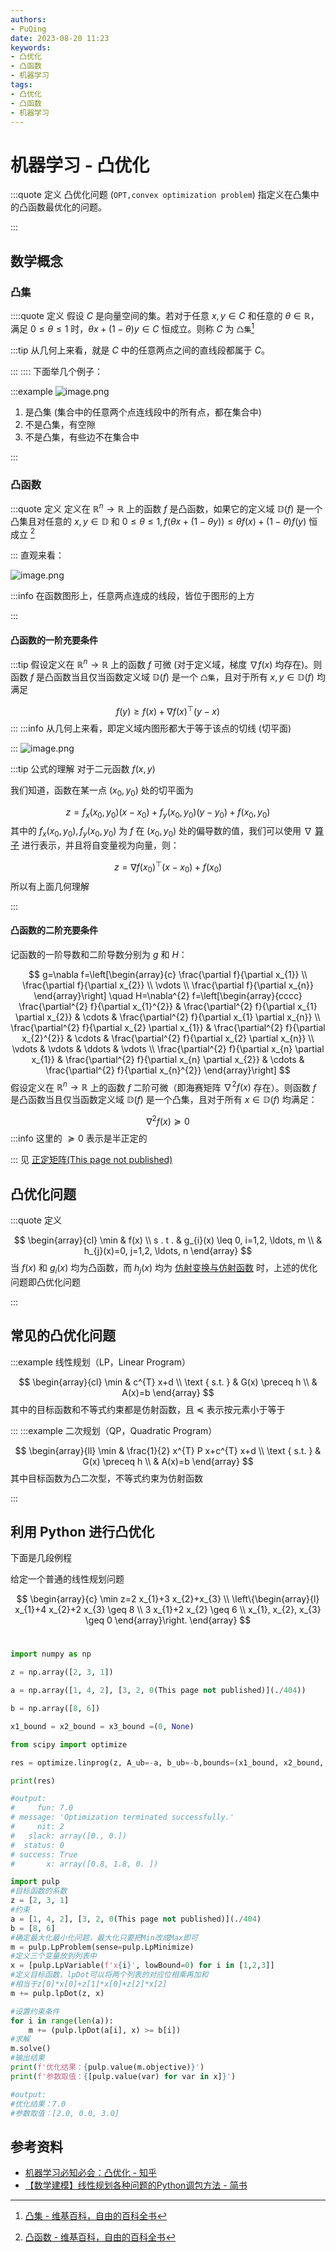 ```yaml
---
authors:
- PuQing
date: 2023-08-20 11:23
keywords:
- 凸优化
- 凸函数
- 机器学习
tags:
- 凸优化
- 凸函数
- 机器学习
---
```

# 机器学习 - 凸优化

:::quote 定义
凸优化问题 (`OPT,convex optimization problem`) 指定义在凸集中的凸函数最优化的问题。

:::
## 数学概念

### 凸集

::::quote 定义
假设 $C$ 是向量空间的集。若对于任意 $x,y\in C$ 和任意的 $\theta\in \mathbb{R}$，满足 $0\le \theta \le 1$ 时，$\theta x+(1-\theta)y \in C$ 恒成立。则称 $C$ 为 `凸集`[^1]


<!--truncate-->
:::tip 从几何上来看，就是 $C$ 中的任意两点之间的直线段都属于 $C$。

:::
::::
下面举几个例子：

:::example
![image.png](https://images.puqing.work/2023/08/22/64e4d721aec91.png)

1. 是凸集 (集合中的任意两个点连线段中的所有点，都在集合中)
2. 不是凸集，有空隙
3. 不是凸集，有些边不在集合中

:::
### 凸函数

:::quote 定义
定义在 $\mathbb{R}^n \to \mathbb{R}$ 上的函数 $f$ 是凸函数，如果它的定义域 $\mathbb{D}(f)$ 是一个凸集且对任意的 $x,y \in \mathbb{D}$ 和 $0\le \theta \le 1, f(\theta x+(1-\theta y))\le \theta f(x)+(1-\theta)f(y)$ 恒成立 [^2]

:::
直观来看：

![image.png](https://images.puqing.work/2023/08/23/64e581b312fe9.png)

:::info
在函数图形上，任意两点连成的线段，皆位于图形的上方


:::
#### 凸函数的一阶充要条件

:::tip
假设定义在 $\mathbb{R}^n \to \mathbb{R}$ 上的函数 $f$ 可微 (对于定义域，梯度 $\nabla f(x)$ 均存在)。则函数 $f$ 是凸函数当且仅当函数定义域 $\mathbb{D}(f)$ 是一个 `凸集`，且对于所有 $x,y\in \mathbb{D}(f)$ 均满足

$$
f(y)\ge f(x) + \nabla f(x)^\top(y-x)
$$
:::
:::info
从几何上来看，即定义域内图形都大于等于该点的切线 (切平面)


:::
![image.png](https://images.puqing.work/2023/08/23/64e5b78414e3d.png)

:::tip 公式的理解
对于二元函数 $f(x,y)$

我们知道，函数在某一点 $(x_{0},y_{0})$ 处的切平面为

$$
z=f_{x}(x_{0},y_{0})(x-x_{0})+f_{y}(x_{0},y_{0})(y-y_{0}) + f(x_{0},y_{0})
$$
其中的 $f_{x}(x_{0},y_{0}),f_{y}(x_{0},y_{0})$ 为 $f$ 在 $(x_{0},y_{0})$ 处的偏导数的值，我们可以使用 $\nabla$ [算子](./7edbed51) 进行表示，并且将自变量视为向量，则：

$$
z = \nabla f(x_{0})^\top(x-x_{0})+f(x_{0})
$$
所以有上面几何理解

:::
#### 凸函数的二阶充要条件

记函数的一阶导数和二阶导数分别为 $g$ 和 $H$：

$$
g=\nabla f=\left[\begin{array}{c}
\frac{\partial f}{\partial x_{1}} \\
\frac{\partial f}{\partial x_{2}} \\
\vdots \\
\frac{\partial f}{\partial x_{n}}
\end{array}\right] \quad H=\nabla^{2} f=\left[\begin{array}{cccc}
\frac{\partial^{2} f}{\partial x_{1}^{2}} & \frac{\partial^{2} f}{\partial x_{1} \partial x_{2}} & \cdots & \frac{\partial^{2} f}{\partial x_{1} \partial x_{n}} \\
\frac{\partial^{2} f}{\partial x_{2} \partial x_{1}} & \frac{\partial^{2} f}{\partial x_{2}^{2}} & \cdots & \frac{\partial^{2} f}{\partial x_{2} \partial x_{n}} \\
\vdots & \vdots & \ddots & \vdots \\
\frac{\partial^{2} f}{\partial x_{n} \partial x_{1}} & \frac{\partial^{2} f}{\partial x_{n} \partial x_{2}} & \cdots & \frac{\partial^{2} f}{\partial x_{n}^{2}}
\end{array}\right]
$$
假设定义在 $\mathbb{R}^n \to \mathbb{R}$ 上的函数 $f$ 二阶可微（即海赛矩阵 $\nabla^2f(x)$ 存在）。则函数 $f$ 是凸函数当且仅当函数定义域 $\mathbb{D}(f)$ 是一个凸集，且对于所有 $x \in \mathbb{D}(f)$ 均满足：

$$
\nabla^2f(x)\succeq 0
$$
:::info
这里的 $\succeq 0$ 表示是半正定的


:::
见 [正定矩阵(This page not published)](./404)

## 凸优化问题

:::quote 定义

$$
\begin{array}{cl}
\min & f(x) \\
s . t . & g_{i}(x) \leq 0, i=1,2, \ldots, m \\
& h_{j}(x)=0, j=1,2, \ldots, n
\end{array}
$$
当 $f(x)$ 和 $g_{i}(x)$ 均为凸函数，而 $h_{j}(x)$ 均为 [仿射变换与仿射函数](./bbfe1702) 时，上述的优化问题即凸优化问题

:::
## 常见的凸优化问题

:::example 线性规划（LP，Linear Program）

$$
\begin{array}{cl}
\min & c^{T} x+d \\
\text { s.t. } & G(x) \preceq h \\
& A(x)=b
\end{array}
$$
其中的目标函数和不等式约束都是仿射函数，且 $\preceq$ 表示按元素小于等于

:::
:::example 二次规划（QP，Quadratic Program）

$$
\begin{array}{ll}
\min & \frac{1}{2} x^{T} P x+c^{T} x+d \\
\text { s.t. } & G(x) \preceq h \\
& A(x)=b
\end{array}
$$
其中目标函数为凸二次型，不等式约束为仿射函数

:::
## 利用 Python 进行凸优化

下面是几段例程

给定一个普通的线性规划问题

$$
\begin{array}{c}
\min z=2 x_{1}+3 x_{2}+x_{3} \\
\left\{\begin{array}{l}
x_{1}+4 x_{2}+2 x_{3} \geq 8 \\
3 x_{1}+2 x_{2} \geq 6 \\
x_{1}, x_{2}, x_{3} \geq 0
\end{array}\right.
\end{array}
$$
<Tabs>  
<TabItem value="scipy" label="Scipy">  


```python
import numpy as np

z = np.array([2, 3, 1])

a = np.array([1, 4, 2], [3, 2, 0(This page not published)](./404))

b = np.array([8, 6])

x1_bound = x2_bound = x3_bound =(0, None)

from scipy import optimize

res = optimize.linprog(z, A_ub=-a, b_ub=-b,bounds=(x1_bound, x2_bound, x3_bound))

print(res)

#output:
#     fun: 7.0
# message: 'Optimization terminated successfully.'
#     nit: 2
#   slack: array([0., 0.])
#  status: 0
# success: True
#       x: array([0.8, 1.8, 0. ])
```

</TabItem>  
<TabItem value="pulp" label="pulp">  


```python
import pulp
#目标函数的系数
z = [2, 3, 1]
#约束
a = [1, 4, 2], [3, 2, 0(This page not published)](./404)
b = [8, 6]
#确定最大化最小化问题，最大化只要把Min改成Max即可
m = pulp.LpProblem(sense=pulp.LpMinimize)
#定义三个变量放到列表中
x = [pulp.LpVariable(f'x{i}', lowBound=0) for i in [1,2,3]]
#定义目标函数，lpDot可以将两个列表的对应位相乘再加和
#相当于z[0]*x[0]+z[1]*x[0]+z[2]*x[2]
m += pulp.lpDot(z, x)

#设置约束条件
for i in range(len(a)):
    m += (pulp.lpDot(a[i], x) >= b[i])
#求解
m.solve()
#输出结果
print(f'优化结果：{pulp.value(m.objective)}')
print(f'参数取值：{[pulp.value(var) for var in x]}')

#output:
#优化结果：7.0
#参数取值：[2.0, 0.0, 3.0]
```

</TabItem>   
</Tabs>


## 参考资料

- [机器学习必知必会：凸优化 - 知乎](https://zhuanlan.zhihu.com/p/85408804)
- [【数学建模】线性规划各种问题的Python调包方法 - 简书](https://www.jianshu.com/p/9be417cbfebb)

[^1]:[凸集 - 维基百科，自由的百科全书](https://zh.wikipedia.org/wiki/%E5%87%B8%E9%9B%86)
[^2]:[凸函数 - 维基百科，自由的百科全书](https://zh.wikipedia.org/wiki/%E5%87%B8%E5%87%BD%E6%95%B0)
